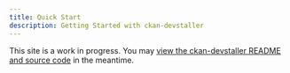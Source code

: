 ```yaml
---
title: Quick Start
description: Getting Started with ckan-devstaller
---
```


This site is a work in progress. You may [view the ckan-devstaller README and source code](https://github.com/dathere/ckan-devstaller) in the meantime.
